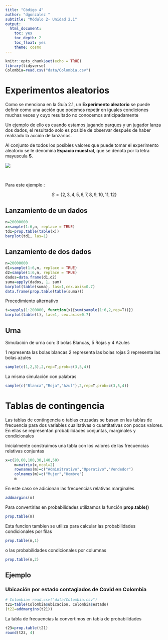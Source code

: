 ```yaml
---
title: "Código 4"
author: "dgonzalez "
subtitle: "Módulo 2- Unidad 2.1" 
output:
  html_document:
    toc: yes
    toc_depth: 2
    toc_float: yes
    theme: cosmo
---
```


```r
knitr::opts_chunk$set(echo = TRUE)
library(tidyverse)
Colombia=read.csv("data/Colombia.csv")

```

# **Experimentos aleatorios**

Como se menciona en la Guía 2.1, un **Experimento aleatorio** se puede definir como una acción que podemos repetir en iguales condiciones muchas veces y cuyo resultado no conocemos anticipadamente

Un ejemplo de ello es cuando estamos jugando parques y un jugador lanza dos dados, el resultado solo es posible de observar después de haber realizado la acción de lanzarlos. 

Al conjunto de todos los posibles valores que puede tomar el experimento aleatorio se le denomina **Espacio muestral**, que se denota por la letra mayuscula **S**.


![](img/dados.gif)

<br/>

Para este ejemplo :

$$S=\{ 2,3,4,5,6,7,8,9,10,11,12 \}$$


## **Lanzamiento de un dados**



```r
n=20000000
x=sample(1:6,n, replace = TRUE)
td1=prop.table(table(x))
barplot(td1, las=1)
```

## **Lanzamiento de dos dados**

```r
n=20000000
d1=sample(1:6,n, replace = TRUE)
d2=sample(1:6,n, replace = TRUE)
dados=data.frame(d1,d2)
suma=apply(dados, 1, sum)
barplot(table(suma), las=1,cex.axis=0.7)
data.frame(prop.table(table(suma)))

```


Procedimiento alternativo

```r
t=sapply(1:200000, function(x){sum(sample(1:6,2,rep=T))})
barplot(table(t), las=1, cex.axis=0.7)
```




##  **Urna** 

Simulación de urna con:  3 bolas Blancas, 5 Rojas y 4 Azules

1 representa las bolas blancas
2 representa las bolas rojas
3 representa las bolas azules

```r
sample(c(1,2,3),2,rep=T,prob=c(3,5,4))
```

La misma simulación con palabras

```r
sample(c("Blanca","Roja","Azul"),2,rep=T,prob=c(3,5,4))
```
 


# **Tablas de contingencia**

Las tablas de contingencia o tablas cruzadas se basan en las tablas de frecuencia para dos variables cualitativas o cuantitativas con pocos valores. En ellas se representan probabilidades conjuntas, marginales y condicionales

Inicialmente construimos una tabla con los valores de las frecuencias relativas conjuntas

```r
x=c(20,60,100,30,140,50)
	m=matrix(x,ncol=2)
	rownames(m)=c("Adminitrativo","Operativo","Vendedor")
	colnames(m)=c("Mujer","Hombre")
	m
```


En este caso se adicionan las frecuencias relativas marginales

```r
addmargins(m)
```

Para convertirlas en probabilidades utilizamos la función **prop.table()**

```r
prop.table(m)
```

Esta funcion tambien se utiliza para calcular las probabilidades condicionales por filas

```r
prop.table(m,1)
```

o las probabilidades condicionales por columnas

```r
prop.table(m,2)
```


## **Ejemplo**

### Ubicación por estado contagiados de Covid en Colombia

```r
# Colombia= read.csv("data/Colombia.csv")
t21=table(Colombia$ubicacion, Colombia$estado)
(t22=addmargins(t21))

```

La tabla de frecuencias la convertimos en tabla de probabilidades

```r
t23=prop.table(t21)
round(t23, 4)
```

